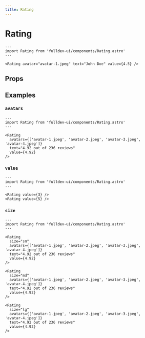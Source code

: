 ```yaml
---
title: Rating
---
```


# Rating


```astro live
---
import Rating from 'fulldev-ui/components/Rating.astro'
---

<Rating avatar="avatar-1.jpeg" text="John Doe" value={4.5} />
```

## Props

<PropsTable />

## Examples

### `avatars`

```astro live
---
import Rating from 'fulldev-ui/components/Rating.astro'
---

<Rating
  avatars={['avatar-1.jpeg', 'avatar-2.jpeg', 'avatar-3.jpeg', 'avatar-4.jpeg']}
  text="4.92 out of 236 reviews"
  value={4.92}
/>
```

### `value`

```astro live
---
import Rating from 'fulldev-ui/components/Rating.astro'
---

<Rating value={3} />
<Rating value={5} />
```

### `size`

```astro live
---
import Rating from 'fulldev-ui/components/Rating.astro'
---

<Rating
  size="sm"
  avatars={['avatar-1.jpeg', 'avatar-2.jpeg', 'avatar-3.jpeg', 'avatar-4.jpeg']}
  text="4.92 out of 236 reviews"
  value={4.92}
/>

<Rating
  size="md"
  avatars={['avatar-1.jpeg', 'avatar-2.jpeg', 'avatar-3.jpeg', 'avatar-4.jpeg']}
  text="4.92 out of 236 reviews"
  value={4.92}
/>

<Rating
  size="lg"
  avatars={['avatar-1.jpeg', 'avatar-2.jpeg', 'avatar-3.jpeg', 'avatar-4.jpeg']}
  text="4.92 out of 236 reviews"
  value={4.92}
/>
```
